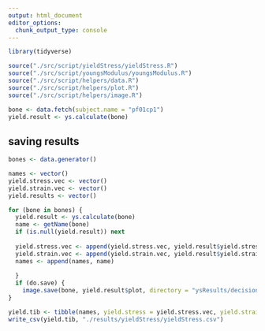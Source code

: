 ```yaml
---
output: html_document
editor_options: 
  chunk_output_type: console
---
```


```r
library(tidyverse)

source("./src/script/yieldStress/yieldStress.R")
source("./src/script/youngsModulus/youngsModulus.R")
source("./src/script/helpers/data.R")
source("./src/script/helpers/plot.R")
source("./src/script/helpers/image.R")
```


```r
bone <- data.fetch(subject.name = "pf01cp1")
yield.result <- ys.calculate(bone)
```


## saving results
```r
bones <- data.generator()
```

```r
names <- vector()
yield.stress.vec <- vector()
yield.strain.vec <- vector()
yield.results <- vector()
```

```r
for (bone in bones) {
  yield.result <- ys.calculate(bone)
  name <- getName(bone)
  if (is.null(yield.result)) next
  
  yield.stress.vec <- append(yield.stress.vec, yield.result$yield.stress)
  yield.strain.vec <- append(yield.strain.vec, yield.result$yield.strain)
  names <- append(names, name)
  
  }
  if (do.save) {
    image.save(bone, yield.result$plot, directory = "ysResults/decisions")
}

```

```r
yield.tib <- tibble(names, yield.stress = yield.stress.vec, yield.strain = yield.strain.vec)
write_csv(yield.tib, "./results/yieldStress/yieldStress.csv")
```



